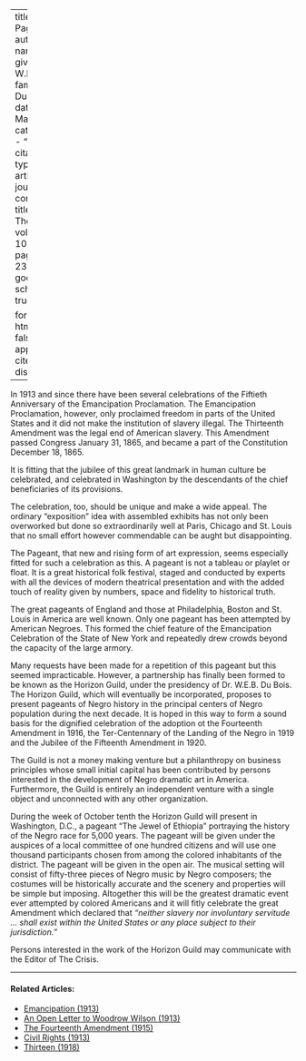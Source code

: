 
---
title: 'A Pageant'
author:
  - name:
      given: W.E.B.
      family: Du Bois
date: Mar. 1915
categories: 
  - ""
citation: 
  type: article-journal
  container-title: The Crisis
  volume: 10
  issue: 5
  page: 230-231
google-scholar: true

format:
  html:
    toc: false
    appendix-cite-as: display
---



In 1913 and since there have been several celebrations of the Fiftieth
Anniversary of the Emancipation Proclamation. The Emancipation
Proclamation, however, only proclaimed freedom in parts of the United
States and it did not make the institution of slavery illegal. The
Thirteenth Amendment was the legal end of American slavery. This
Amendment passed Congress January 31, 1865, and became a part of the
Constitution December 18, 1865.

It is fitting that the jubilee of this great landmark in human culture
be celebrated, and celebrated in Washington by the descendants of the
chief beneficiaries of its provisions.

The celebration, too, should be unique and make a wide appeal. The
ordinary "exposition" idea with assembled exhibits has not only been
overworked but done so extraordinarily well at Paris, Chicago and St.
Louis that no small effort however commendable can be aught but
disappointing.

The Pageant, that new and rising form of art expression, seems
especially fitted for such a celebration as this. A pageant is not a
tableau or playlet or float. It is a great historical folk festival,
staged and conducted by experts with all the devices of modern
theatrical presentation and with the added touch of reality given by
numbers, space and fidelity to historical truth.

The great pageants of England and those at Philadelphia, Boston and St.
Louis in America are well known. Only one pageant has been attempted by
American Negroes. This formed the chief feature of the Emancipation
Celebration of the State of New York and repeatedly drew crowds beyond
the capacity of the large armory.

Many requests have been made for a repetition of this pageant but this
seemed impracticable. However, a partnership has finally been formed to
be known as the Horizon Guild, under the presidency of Dr. W.E.B. Du
Bois. The Horizon Guild, which will eventually be incorporated, proposes
to present pageants of Negro history in the principal centers of Negro
population during the next decade. It is hoped in this way to form a
sound basis for the dignified celebration of the adoption ot the
Fourteenth Amendment in 1916, the Ter-Centennary of the Landing of the
Negro in 1919 and the Jubilee of the Fifteenth Amendment in 1920.

The Guild is not a money making venture but a philanthropy on business
principles whose small initial capital has been contributed by persons
interested in the development of Negro dramatic art in America.
Furthermore, the Guild is entirely an independent venture with a single
object and unconnected with any other organization.

During the week of October tenth the Horizon Guild will present in
Washington, D.C., a pageant "The Jewel of Ethiopia" portraying the history of the Negro race for 5,000 years. The
pageant will be given under the auspices of a local committee of one
hundred citizens and will use one thousand participants chosen from
among the colored inhabitants of the district. The pageant will be given
in the open air. The
musical setting will consist of fifty-three pieces of Negro music by
Negro composers; the costumes will be historically accurate and the
scenery and properties will be simple but imposing. Altogether this will
be the greatest dramatic event ever attempted by colored Americans and
it will fitly celebrate the great Amendment which declared that
*"neither slavery nor involuntary servitude ... shall exist within the United States or any place subject to their jurisdiction."*

Persons interested in the work of the Horizon Guild may communicate with
the Editor of <span class="small-caps">The Crisis</span>.

<!-- Similar articles start here -->

<hr>
#### Related Articles:

* [Emancipation (1913)](/Volumes/05/03/emancipation.html)
* [An Open Letter to Woodrow Wilson (1913)](/Volumes/05/05/open_letter.html)
* [The Fourteenth Amendment (1915)](/Volumes/10/01/fourteenth_amendment.html)
* [Civil Rights (1913)](/Volumes/06/04/civil_rights.html)
* [Thirteen (1918)](/Volumes/15/03/efficiency.html)

<!-- Similar articles end here -->